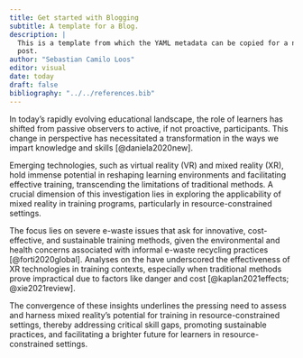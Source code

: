 ```yaml
---
title: Get started with Blogging
subtitle: A template for a Blog.
description: |
  This is a template from which the YAML metadata can be copied for a new blog 
  post.
author: "Sebastian Camilo Loos"
editor: visual
date: today
draft: false
bibliography: "../../references.bib"
---
```


In today's rapidly evolving educational landscape, the role of learners has shifted from passive observers to active, if not proactive, participants. This change in perspective has necessitated a transformation in the ways we impart knowledge and skills [@daniela2020new].

Emerging technologies, such as virtual reality (VR) and mixed reality (XR), hold immense potential in reshaping learning environments and facilitating effective training, transcending the limitations of traditional methods. A crucial dimension of this investigation lies in exploring the applicability of mixed reality in training programs,
particularly in resource-constrained settings.

The focus lies on severe e-waste issues that ask for innovative, cost-effective, and sustainable training methods, given the environmental and health concerns associated with informal e-waste recycling practices [@forti2020global]. Analyses on the have underscored the effectiveness of XR technologies in training contexts, especially when traditional methods prove impractical due to
factors like danger and cost [@kaplan2021effects; @xie2021review].

The convergence of these insights underlines the pressing need to assess and harness mixed reality's potential for training in resource-constrained settings, thereby addressing critical skill gaps, promoting sustainable practices, and facilitating a brighter future for learners in resource-constrained settings.
